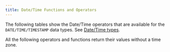 ---
title: Date/Time Functions and Operators
---

The following tables show the Date/Time operators that are available for the `DATE/TIME/TIMESTAMP` data
types. See [Date/Time types](/sql/data-types/date-time-types).

All the following operators and functions return their values without a time zone.

